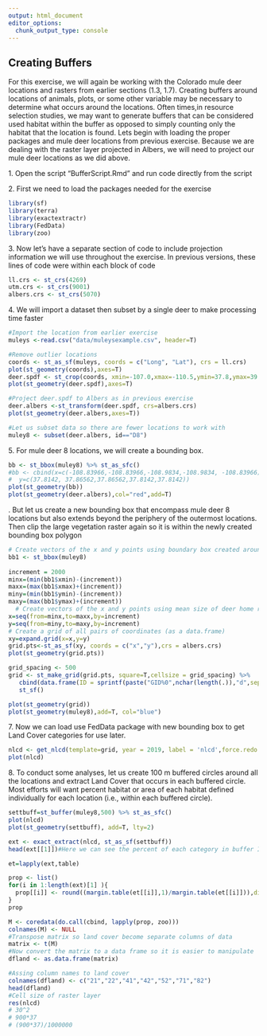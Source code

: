 ---
output: html_document
editor_options: 
  chunk_output_type: console
---

## Creating Buffers

For this exercise, we will again be working with the Colorado mule deer locations and rasters from earlier sections (1.3, 1.7). Creating buffers around locations of animals, plots, or some other variable may be necessary to determine what occurs around the locations. Often times,in resource selection studies, we may want to generate buffers that can be considered used habitat within the buffer as opposed to simply counting only the habitat that the location is found. Lets begin with loading the proper packages and mule deer locations from previous exercise. Because we are dealing with the raster layer projected in Albers, we will need to project our mule deer locations as we did above.

1\. Open the script "BufferScript.Rmd" and run code directly from the script

2\. First we need to load the packages needed for the exercise

```{r warning=FALSE, message=FALSE}
library(sf)
library(terra)
library(exactextractr)
library(FedData)
library(zoo)
```

3\. Now let's have a separate section of code to include projection information we will use throughout the exercise. In previous versions, these lines of code were within each block of code

```{r warning=FALSE, message=FALSE}
ll.crs <- st_crs(4269)
utm.crs <- st_crs(9001)
albers.crs <- st_crs(5070)
```

4\. We will import a dataset then subset by a single deer to make processing time faster

```{r fig.height=4, fig.width=4, warning=FALSE, message=FALSE}
#Import the location from earlier exercise
muleys <-read.csv("data/muleysexample.csv", header=T)

#Remove outlier locations
coords <- st_as_sf(muleys, coords = c("Long", "Lat"), crs = ll.crs)
plot(st_geometry(coords),axes=T)
deer.spdf <- st_crop(coords, xmin=-107.0,xmax=-110.5,ymin=37.8,ymax=39.0)#Visually identified based on previous plot
plot(st_geometry(deer.spdf),axes=T)

#Project deer.spdf to Albers as in previous exercise
deer.albers <-st_transform(deer.spdf, crs=albers.crs)
plot(st_geometry(deer.albers,axes=T))

#Let us subset data so there are fewer locations to work with
muley8 <- subset(deer.albers, id=="D8")
```

5\. For mule deer 8 locations, we will create a bounding box.

```{r fig.height=4, fig.width=4, warning=FALSE, message=FALSE}
bb <- st_bbox(muley8) %>% st_as_sfc()
#bb <- cbind(x=c(-108.83966,-108.83966,-108.9834,-108.9834, -108.83966), 
#  y=c(37.8142, 37.86562,37.86562,37.8142,37.8142))
plot(st_geometry(bb))
plot(st_geometry(deer.albers),col="red",add=T)
```

\newline
6. But let us create a new bounding box that encompass mule deer 8 locations but also extends beyond the periphery of the outermost locations. Then clip the large vegetation raster again so it is within the newly created bounding box polygon

```{r fig.height=4, fig.width=4,warning=FALSE, message=FALSE}
# Create vectors of the x and y points using boundary box created around deer locations
bb1 <- st_bbox(muley8)
     
increment = 2000
minx=(min(bb1$xmin)-(increment))
maxx=(max(bb1$xmax)+(increment))
miny=(min(bb1$ymin)-(increment))
maxy=(max(bb1$ymax)+(increment))
  # Create vectors of the x and y points using mean size of deer home range of X square kilometers
x=seq(from=minx,to=maxx,by=increment)
y=seq(from=miny,to=maxy,by=increment)
# Create a grid of all pairs of coordinates (as a data.frame) 
xy=expand.grid(x=x,y=y)
grid.pts<-st_as_sf(xy, coords = c("x","y"),crs = albers.crs)
plot(st_geometry(grid.pts))

grid_spacing <- 500
grid <- st_make_grid(grid.pts, square=T,cellsize = grid_spacing) %>%
   cbind(data.frame(ID = sprintf(paste("GID%0",nchar(length(.)),"d",sep=""), 1:length(.)))) %>%
   st_sf()

plot(st_geometry(grid))
plot(st_geometry(muley8),add=T, col="blue")
```

7\. Now we can load use FedData package with new bounding box to get Land Cover categories for use later.

```{r}
nlcd <- get_nlcd(template=grid, year = 2019, label = 'nlcd',force.redo = T)
plot(nlcd)
```

8\. To conduct some analyses, let us create 100 m buffered circles around all the locations and extract Land Cover that occurs in each buffered circle. Most efforts will want percent habitat or area of each habitat defined individually for each location (i.e., within each buffered circle).

```{r hide=TRUE, fig.height=4, fig.width=4,warning=FALSE, message=FALSE}
settbuff=st_buffer(muley8,500) %>% st_as_sfc()
plot(nlcd)
plot(st_geometry(settbuff), add=T, lty=2)

ext <- exact_extract(nlcd, st_as_sf(settbuff))
head(ext[[1]])#Here we can see the percent of each category in buffer IDs 1-6 for category 52

et=lapply(ext,table)

prop <- list()
for(i in 1:length(ext)[1] ){
  prop[[i]] <- round((margin.table(et[[i]],1)/margin.table(et[[i]])),digits = 6)
}
prop

M <- coredata(do.call(cbind, lapply(prop, zoo)))
colnames(M) <- NULL
#Transpose matrix so land cover become separate columns of data
matrix <- t(M)
#Now convert the matrix to a data frame so it is easier to manipulate
dfland <- as.data.frame(matrix)

#Assing column names to land cover
colnames(dfland) <- c("21","22","41","42","52","71","82")
head(dfland)
#Cell size of raster layer
res(nlcd)
# 30^2
# 900*37
# (900*37)/1000000
```
